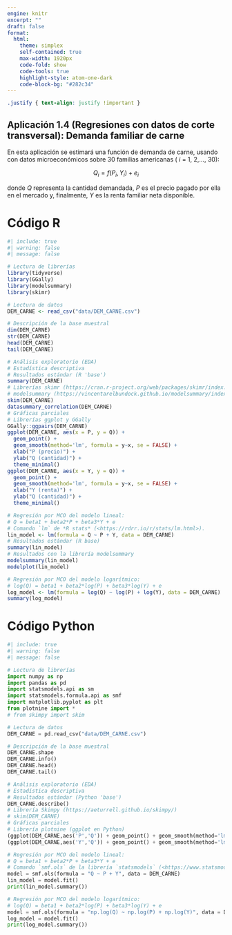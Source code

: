 ```yaml
---
engine: knitr
excerpt: ""
draft: false
format: 
  html:
    theme: simplex
    self-contained: true
    max-width: 1920px
    code-fold: show
    code-tools: true
    highlight-style: atom-one-dark
    code-block-bg: "#282c34"
---
```


```css
.justify { text-align: justify !important }
```

::: justify
# Aplicación 1.4 (Regresiones con datos de corte transversal): Demanda familiar de carne {.unnumbered}

En esta aplicación se estimará una función de demanda de carne, usando con datos microeconómicos sobre 30 familias americanas ( *i* = 1, 2,..., 30):

$$Q_{i} = f(P_{i}, Y_{i}) + e_{i}$$

donde *Q* representa la cantidad demandada, *P* es el precio pagado por ella en el mercado y, finalmente, *Y* es la renta familiar neta disponible.
:::

# Código R {.unnumbered}

```r
#| include: true
#| warning: false
#| message: false

# Lectura de librerías
library(tidyverse)
library(GGally)
library(modelsummary)
library(skimr)

# Lectura de datos
DEM_CARNE <- read_csv("data/DEM_CARNE.csv")

# Descripción de la base muestral
dim(DEM_CARNE)
str(DEM_CARNE)
head(DEM_CARNE)
tail(DEM_CARNE)

# Análisis exploratorio (EDA)
# Estadística descriptiva
# Resultados estándar (R 'base')
summary(DEM_CARNE)
# Librerías skimr (https://cran.r-project.org/web/packages/skimr/index.html) y
# modelsummary (https://vincentarelbundock.github.io/modelsummary/index.html)
skim(DEM_CARNE)
datasummary_correlation(DEM_CARNE)
# Gráficas parciales
# Librerías ggplot y GGally
GGally::ggpairs(DEM_CARNE)
ggplot(DEM_CARNE, aes(x = P, y = Q)) +
  geom_point() +
  geom_smooth(method='lm', formula = y~x, se = FALSE) +
  xlab("P (precio)") +
  ylab("Q (cantidad)") +
  theme_minimal()
ggplot(DEM_CARNE, aes(x = Y, y = Q)) +
  geom_point() +
  geom_smooth(method='lm', formula = y~x, se = FALSE) +
  xlab("Y (renta)") +
  ylab("Q (cantidad)") +
  theme_minimal()

# Regresión por MCO del modelo lineal:
# Q = beta1 + beta2*P + beta3*Y + e
# Comando `lm` de *R stats* (<https://rdrr.io/r/stats/lm.html>).
lin_model <- lm(formula = Q ~ P + Y, data = DEM_CARNE)
# Resultados estándar (R base)
summary(lin_model)
# Resultados con la librería modelsummary
modelsummary(lin_model)
modelplot(lin_model)

# Regresión por MCO del modelo logarítmico:
# log(Q) = beta1 + beta2*log(P) + beta3*log(Y) + e
log_model <- lm(formula = log(Q) ~ log(P) + log(Y), data = DEM_CARNE)
summary(log_model)
```

# Código Python {.unnumbered}

```python
#| include: true
#| warning: false
#| message: false

# Lectura de librerías
import numpy as np
import pandas as pd
import statsmodels.api as sm
import statsmodels.formula.api as smf
import matplotlib.pyplot as plt
from plotnine import *
# from skimpy import skim

# Lectura de datos
DEM_CARNE = pd.read_csv("data/DEM_CARNE.csv")

# Descripción de la base muestral
DEM_CARNE.shape
DEM_CARNE.info()
DEM_CARNE.head()
DEM_CARNE.tail()

# Análisis exploratorio (EDA)
# Estadística descriptiva
# Resultados estándar (Python 'base')
DEM_CARNE.describe()
# Librería Skimpy (https://aeturrell.github.io/skimpy/)
# skim(DEM_CARNE)
# Gráficas parciales
# Librería plotnine (ggplot en Python)
(ggplot(DEM_CARNE,aes('P','Q')) + geom_point() + geom_smooth(method='lm',se=False, color = "blue") + labs(x="P (precio)",y="Q (cantidad)") + theme_bw())
(ggplot(DEM_CARNE,aes('Y','Q')) + geom_point() + geom_smooth(method='lm',se=False, color = "blue") + labs(x="Y (renta)",y="Q (cantidad)") + theme_bw())

# Regresión por MCO del modelo lineal:
# Q = beta1 + beta2*P + beta3*Y + e
# Comando `smf.ols` de la librería `statsmodels` (<https://www.statsmodels.org/>)
model = smf.ols(formula = "Q ~ P + Y", data = DEM_CARNE)
lin_model = model.fit()
print(lin_model.summary())

# Regresión por MCO del modelo logarítmico:
# log(Q) = beta1 + beta2*log(P) + beta3*log(Y) + e
model = smf.ols(formula = "np.log(Q) ~ np.log(P) + np.log(Y)", data = DEM_CARNE)
log_model = model.fit()
print(log_model.summary())
```
